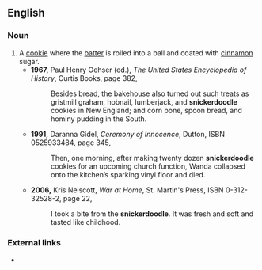 ==English==

===Noun===
{{en-noun}}

# A [[cookie]] where the [[batter]] is rolled into a ball and coated with [[cinnamon]] sugar.
#* '''1967,''' Paul Henry Oehser (ed.), ''The United States Encyclopedia of History'', Curtis Books, page 382,
#*: Besides bread, the bakehouse also turned out such treats as gristmill graham, hobnail, lumberjack, and '''snickerdoodle''' cookies in New England; and corn pone, spoon bread, and hominy pudding in the South.
#* '''1991,''' Daranna Gidel, ''Ceremony of Innocence'', Dutton, ISBN 0525933484, page 345,
#*: Then, one morning, after making twenty dozen '''snickerdoodle''' cookies for an upcoming church function, Wanda collapsed onto the kitchen’s sparking vinyl floor and died.
#* '''2006,''' Kris Nelscott, ''War at Home'', St. Martin's Press, ISBN 0-312-32528-2, page 22,
#*: I took a bite from the '''snickerdoodle'''. It was fresh and soft and tasted like childhood.

===External links===
* {{pedialite|Snickerdoodle}}